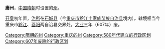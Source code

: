 '''庸州'''，[[中国|中国]][[隋朝|隋朝]]时设置的[[州|州]]。

[[开皇|开皇]]初年置，[[治所|治所]]在[[石城县_(隋朝)|石城县]]（今[[重庆市|重庆市]][[黔江土家族苗族自治县|黔江土家族苗族自治县]]境内）。辖境相当今重庆市[[黔江土家族苗族自治县|黔江]]、[[酉阳土家族苗族自治县|酉阳]]两自治县交界处。[[大业_(年号)|大业]]三年（607年）废。 

{{隋朝行政区划小作品}}
[[Category:隋朝的州|Category:隋朝的州]]
[[Category:重庆的州|Category:重庆的州]]
[[Category:580年代建立的行政区划|Category:580年代建立的行政区划]]
[[Category:607年废除的行政区划|Category:607年废除的行政区划]]
